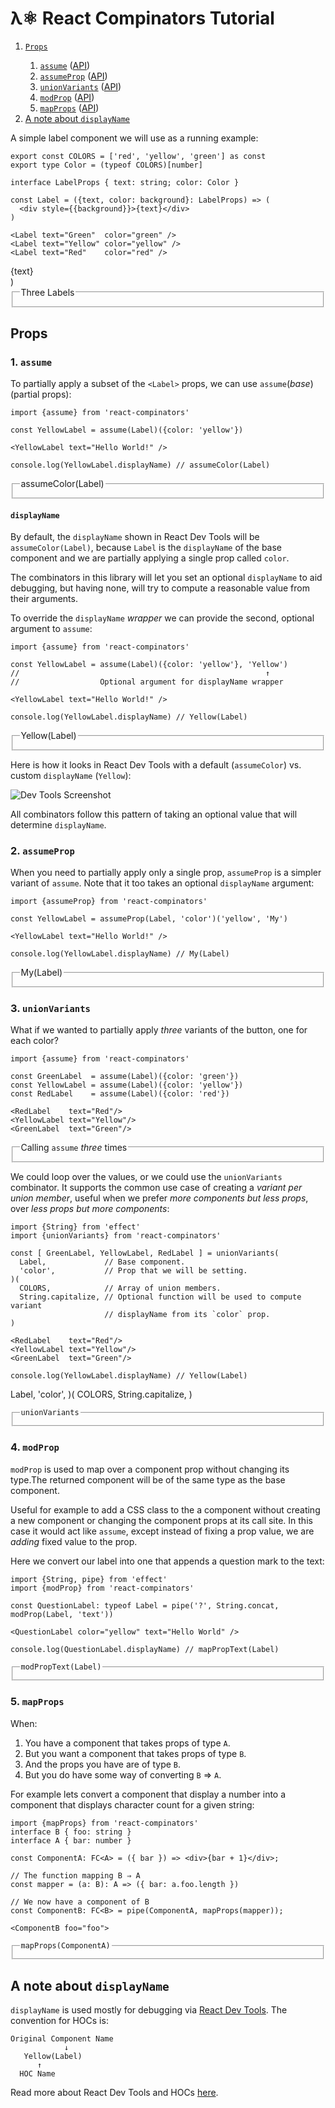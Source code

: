 
<Unstyled>

<h1><span style={{fontFamily: 'Times New Roman, Times, serif'}}>λ⚛</span> React Compinators Tutorial</h1>

<ol>
  <li><a href="#props"><code>Props</code></a></li>
  <ol>
    <li><a href="#1-assume"><code>assume</code></a> (<a href="https://middle-ages.github.io/react-compinators-docs/docs/functions/assume.html">API</a>)</li>
    <li><a href="#2-assumeprop"><code>assumeProp</code></a> (<a href="https://middle-ages.github.io/react-compinators-docs/docs/functions/assumeProp.html">API</a>)</li>
    <li><a href="#3-unionvariants"><code>unionVariants</code></a> (<a href="https://middle-ages.github.io/react-compinators-docs/docs/functions/unionVariants.html">API</a>)</li>
    <li><a href="#4-modprop"><code>modProp</code></a> (<a href="https://middle-ages.github.io/react-compinators-docs/docs/functions/modProp.html">API</a>)</li>
    <li><a href="#5-mapprops"><code>mapProps</code></a> (<a href="https://middle-ages.github.io/react-compinators-docs/docs/functions/mapProps.html">API</a>)</li>
  </ol>
  <li><a href="#a-note-about-displayname">A note about <code>displayName</code></a></li>
</ol>

A simple label component we will use as a running example:
```tsx
export const COLORS = ['red', 'yellow', 'green'] as const
export type Color = (typeof COLORS)[number]

interface LabelProps { text: string; color: Color }

const Label = ({text, color: background}: LabelProps) => (
  <div style={{background}}>{text}</div>
)

<Label text="Green"  color="green" />
<Label text="Yellow" color="yellow" />
<Label text="Red"    color="red" />
```

  <div style={{background, textAlign: 'center'}}>{text}</div>
)

<fieldset>
<legend>Three Labels</legend>
<Label text="Green"  color="green" />
<Label text="Yellow" color="yellow" />
<Label text="Red"    color="red" />
</fieldset>

## Props

### 1. `assume`

To partially apply a subset of the `<Label>` props, we can use
`assume`(_base_)(partial props):
```tsx
import {assume} from 'react-compinators'

const YellowLabel = assume(Label)({color: 'yellow'})

<YellowLabel text="Hello World!" />

console.log(YellowLabel.displayName) // assumeColor(Label)
```


<fieldset>
<legend>assumeColor(Label)</legend>
<YellowLabel1 text="Hello World!" />
</fieldset>

#### `displayName`

By default, the `displayName` shown in React Dev Tools will be
`assumeColor(Label)`, because `Label` is the `displayName` of the base component
and we are partially applying a single prop called `color`.

The combinators in this library will let you set an optional `displayName` to
aid debugging, but having none, will try to compute a reasonable value from
their arguments.

To override the `displayName` _wrapper_ we can provide the second, optional
argument to `assume`:

```tsx
import {assume} from 'react-compinators'

const YellowLabel = assume(Label)({color: 'yellow'}, 'Yellow')
//                                                       ↑
//                  Optional argument for displayName wrapper 

<YellowLabel text="Hello World!" />

console.log(YellowLabel.displayName) // Yellow(Label)
```

<fieldset>
<legend>Yellow(Label)</legend>
<YellowLabel2 text="Hello World!" />
</fieldset>

Here is how it looks in React Dev Tools with a default (`assumeColor`) vs.
custom `displayName` (`Yellow`):

![Dev Tools Screenshot](../docs/dev-tools-display-name.png)

All combinators follow this pattern of taking an optional value that will
determine `displayName`.

### 2. `assumeProp`

When you need to partially apply only a single prop, `assumeProp` is a simpler
variant of `assume`. Note that it too takes an optional `displayName` argument:

```tsx
import {assumeProp} from 'react-compinators'

const YellowLabel = assumeProp(Label, 'color')('yellow', 'My')

<YellowLabel text="Hello World!" />

console.log(YellowLabel.displayName) // My(Label)
```


<fieldset>
<legend>My(Label)</legend>
<YellowLabel3 text="Hello World!" />
</fieldset>

### 3. `unionVariants`

What if we wanted to partially apply _three_ variants of the button, one for
each color?
```tsx
import {assume} from 'react-compinators'

const GreenLabel  = assume(Label)({color: 'green'})
const YellowLabel = assume(Label)({color: 'yellow'})
const RedLabel    = assume(Label)({color: 'red'})

<RedLabel    text="Red"/>
<YellowLabel text="Yellow"/>
<GreenLabel  text="Green"/>
```


<fieldset>
<legend>Calling <code>assume</code> <i>three</i> times</legend>
<GreenLabel4  text="Green"/>
<YellowLabel4 text="Yellow"/>
<RedLabel4    text="Red"/>
</fieldset>

We could loop over the values, or we could use the `unionVariants` combinator.
It supports the common use case of creating a _variant per union member_, useful
when we prefer _more components but less props_, over _less props but more
components_:
```tsx
import {String} from 'effect'
import {unionVariants} from 'react-compinators'

const [ GreenLabel, YellowLabel, RedLabel ] = unionVariants(
  Label,             // Base component.
  'color',           // Prop that we will be setting.
)(
  COLORS,            // Array of union members.
  String.capitalize, // Optional function will be used to compute variant
                     // displayName from its `color` prop.
) 

<RedLabel    text="Red"/>
<YellowLabel text="Yellow"/>
<GreenLabel  text="Green"/>

console.log(YellowLabel.displayName) // Yellow(Label)
```

  Label, 'color',
)(
  COLORS,
  String.capitalize,
) 

<fieldset>
<legend><code>unionVariants</code></legend>
<GreenLabel5  text="Green"/>
<YellowLabel5 text="Yellow"/>
<RedLabel5    text="Red"/>
</fieldset>

### 4. `modProp`

`modProp` is used to map over a component prop without changing its type.The
returned component will be of the same type as the base component.

Useful for example to add a CSS class to the a component without creating a new
component or changing the component props at its call site. In this case it would
act like `assume`, except instead of fixing a prop value, we are _adding_ fixed
value to the prop.

Here we convert our label into one that appends a question mark to the text:

```tsx
import {String, pipe} from 'effect'
import {modProp} from 'react-compinators'

const QuestionLabel: typeof Label = pipe('?', String.concat, modProp(Label, 'text'))

<QuestionLabel color="yellow" text="Hello World" />

console.log(QuestionLabel.displayName) // mapPropText(Label)
```


<fieldset>
<legend><code>modPropText(Label)</code></legend>
<QuestionLabel color="yellow" text="Hello World" />
</fieldset>

### 5. `mapProps`

When:
 
1. You have a component that takes props of type `A`.
2. But you want a component that takes props of type `B`.
3. And the props you have are of type `B`.
4. But you do have some way of converting `B` ⇒ `A`.
 
 For example lets convert a component that display a number into a component
 that displays character count for a given string:
 
 ```tsx
 import {mapProps} from 'react-compinators'
 interface B { foo: string }
 interface A { bar: number }
 
 const ComponentA: FC<A> = ({ bar }) => <div>{bar + 1}</div>;
 
 // The function mapping B ⇒ A
 const mapper = (a: B): A => ({ bar: a.foo.length })
 
 // We now have a component of B
 const ComponentB: FC<B> = pipe(ComponentA, mapProps(mapper));

 <ComponentB foo="foo">
 ```

<fieldset>
<legend><code>mapProps(ComponentA)</code></legend>
<ComponentB foo="Hello World!" />
</fieldset>


## A note about `displayName`

`displayName` is used mostly for debugging via [React Dev
Tools](https://react.dev/learn/react-developer-tools). The convention for HOCs is:
```text
Original Component Name
            ↓   
   Yellow(Label)
      ↑
  HOC Name
```

Read more about React Dev Tools and HOCs
[here](https://github.com/facebook/react/blob/main/packages/react-devtools/CHANGELOG.md#higher-order-components).

</Unstyled>
